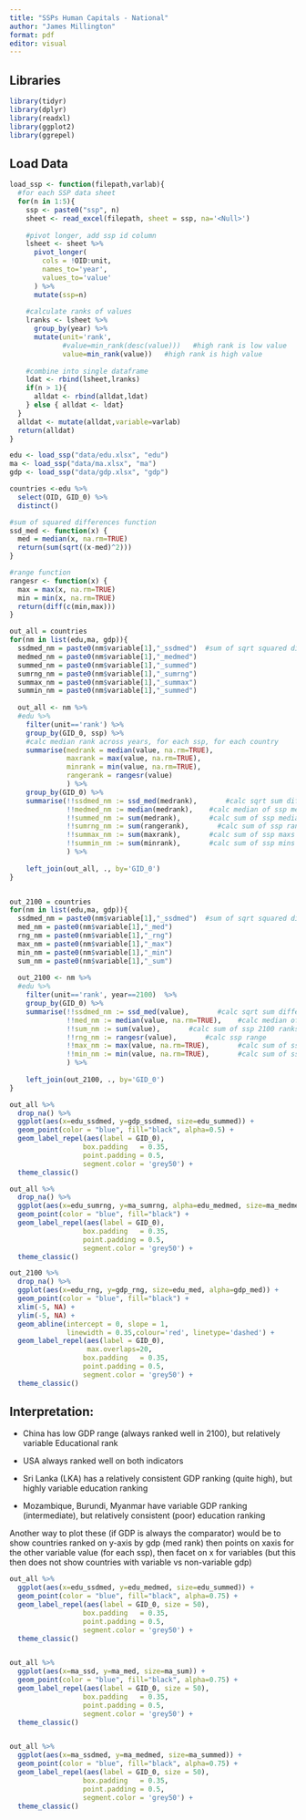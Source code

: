 ```yaml
---
title: "SSPs Human Capitals - National"
author: "James Millington"
format: pdf
editor: visual
---
```


## Libraries

```r
library(tidyr)
library(dplyr)
library(readxl)
library(ggplot2)
library(ggrepel)
```

## Load Data

```r
load_ssp <- function(filepath,varlab){
  #for each SSP data sheet
  for(n in 1:5){
    ssp <- paste0("ssp", n)
    sheet <- read_excel(filepath, sheet = ssp, na='<Null>')
    
    #pivot longer, add ssp id column
    lsheet <- sheet %>%
      pivot_longer(
        cols = !OID:unit,
        names_to='year',
        values_to='value'
      ) %>%
      mutate(ssp=n)
    
    #calculate ranks of values 
    lranks <- lsheet %>%
      group_by(year) %>%
      mutate(unit='rank',
             #value=min_rank(desc(value)))   #high rank is low value
             value=min_rank(value))   #high rank is high value
  
    #combine into single dataframe  
    ldat <- rbind(lsheet,lranks)
    if(n > 1){
      alldat <- rbind(alldat,ldat)
    } else { alldat <- ldat}
  }
  alldat <- mutate(alldat,variable=varlab)
  return(alldat)
}
```

```r
edu <- load_ssp("data/edu.xlsx", "edu")
ma <- load_ssp("data/ma.xlsx", "ma")
gdp <- load_ssp("data/gdp.xlsx", "gdp")

countries <-edu %>%  
  select(OID, GID_0) %>%
  distinct()
```

```r

#sum of squared differences function
ssd_med <- function(x) {
  med = median(x, na.rm=TRUE)
  return(sum(sqrt((x-med)^2)))
}

#range function
rangesr <- function(x) {
  max = max(x, na.rm=TRUE)
  min = min(x, na.rm=TRUE)
  return(diff(c(min,max)))
}

out_all = countries
for(nm in list(edu,ma, gdp)){
  ssdmed_nm = paste0(nm$variable[1],"_ssdmed")  #sum of sqrt squared differences of medians 
  medmed_nm = paste0(nm$variable[1],"_medmed")
  summed_nm = paste0(nm$variable[1],"_summed")
  sumrng_nm = paste0(nm$variable[1],"_sumrng")
  summax_nm = paste0(nm$variable[1],"_summax")
  summin_nm = paste0(nm$variable[1],"_summed")
  
  out_all <- nm %>%
  #edu %>%
    filter(unit=='rank') %>%  
    group_by(GID_0, ssp) %>%  
    #calc median rank across years, for each ssp, for each country
    summarise(medrank = median(value, na.rm=TRUE),
              maxrank = max(value, na.rm=TRUE),
              minrank = min(value, na.rm=TRUE),
              rangerank = rangesr(value)
              ) %>%  
    group_by(GID_0) %>%
    summarise(!!ssdmed_nm := ssd_med(medrank),       #calc sqrt sum differences between overall median and ssp medians  
              !!medmed_nm := median(medrank),    #calc median of ssp medians 
              !!summed_nm := sum(medrank),       #calc sum of ssp medians
              !!sumrng_nm := sum(rangerank),       #calc sum of ssp ranges
              !!summax_nm := sum(maxrank),       #calc sum of ssp maxs
              !!summin_nm := sum(minrank),       #calc sum of ssp mins
              ) %>%   
    
    left_join(out_all, ., by='GID_0')
}


out_2100 = countries
for(nm in list(edu,ma, gdp)){
  ssdmed_nm = paste0(nm$variable[1],"_ssdmed")  #sum of sqrt squared differences of medians 
  med_nm = paste0(nm$variable[1],"_med")
  rng_nm = paste0(nm$variable[1],"_rng")
  max_nm = paste0(nm$variable[1],"_max")
  min_nm = paste0(nm$variable[1],"_min")
  sum_nm = paste0(nm$variable[1],"_sum")
  
  out_2100 <- nm %>%
  #edu %>%
    filter(unit=='rank', year==2100)  %>%  
    group_by(GID_0) %>%
    summarise(!!ssdmed_nm := ssd_med(value),       #calc sqrt sum differences ssp ranks  
              !!med_nm := median(value, na.rm=TRUE),    #calc median of ssp 2100 ranks 
              !!sum_nm := sum(value),       #calc sum of ssp 2100 ranks
              !!rng_nm := rangesr(value),       #calc ssp range
              !!max_nm := max(value, na.rm=TRUE),       #calc sum of ssp maxs
              !!min_nm := min(value, na.rm=TRUE),       #calc sum of ssp mins
              ) %>%   
    
    left_join(out_2100, ., by='GID_0')
}
```

```r

out_all %>%
  drop_na() %>%
  ggplot(aes(x=edu_ssdmed, y=gdp_ssdmed, size=edu_summed)) +
  geom_point(color = "blue", fill="black", alpha=0.5) +
  geom_label_repel(aes(label = GID_0),
                  box.padding   = 0.35, 
                  point.padding = 0.5,
                  segment.color = 'grey50') +
  theme_classic()
```

```r

out_all %>%
  drop_na() %>%
  ggplot(aes(x=edu_sumrng, y=ma_sumrng, alpha=edu_medmed, size=ma_medmed)) +
  geom_point(color = "blue", fill="black") +
  geom_label_repel(aes(label = GID_0),
                  box.padding   = 0.35, 
                  point.padding = 0.5,
                  segment.color = 'grey50') +
  theme_classic()
```


```r
out_2100 %>%
  drop_na() %>%
  ggplot(aes(x=edu_rng, y=gdp_rng, size=edu_med, alpha=gdp_med)) +
  geom_point(color = "blue", fill="black") +
  xlim(-5, NA) +
  ylim(-5, NA) +
  geom_abline(intercept = 0, slope = 1, 
              linewidth = 0.35,colour='red', linetype='dashed') +
  geom_label_repel(aes(label = GID_0),
                   max.overlaps=20,
                  box.padding   = 0.35, 
                  point.padding = 0.5,
                  segment.color = 'grey50') +
  theme_classic()

```

## Interpretation:

-   China has low GDP range (always ranked well in 2100), but relatively variable Educational rank

-   USA always ranked well on both indicators

-   Sri Lanka (LKA) has a relatively consistent GDP ranking (quite high), but highly variable education ranking

-   Mozambique, Burundi, Myanmar have variable GDP ranking (intermediate), but relatively consistent (poor) education ranking


Another way to plot these (if GDP is always the comparator) would be to show countries ranked on y-axis by gdp (med rank) then points on xaxis for the other variable value (for each ssp), then facet on x for variables (but this then does not show countries with variable vs non-variable gdp)


```r

out_all %>%
  ggplot(aes(x=edu_ssdmed, y=edu_medmed, size=edu_summed)) +
  geom_point(color = "blue", fill="black", alpha=0.75) +
  geom_label_repel(aes(label = GID_0, size = 50),
                  box.padding   = 0.35, 
                  point.padding = 0.5,
                  segment.color = 'grey50') +
  theme_classic()


out_all %>%
  ggplot(aes(x=ma_ssd, y=ma_med, size=ma_sum)) +
  geom_point(color = "blue", fill="black", alpha=0.75) +
  geom_label_repel(aes(label = GID_0, size = 50),
                  box.padding   = 0.35, 
                  point.padding = 0.5,
                  segment.color = 'grey50') +
  theme_classic()


out_all %>%
  ggplot(aes(x=ma_ssdmed, y=ma_medmed, size=ma_summed)) +
  geom_point(color = "blue", fill="black", alpha=0.75) +
  geom_label_repel(aes(label = GID_0, size = 50),
                  box.padding   = 0.35, 
                  point.padding = 0.5,
                  segment.color = 'grey50') +
  theme_classic()

```
